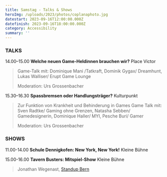 ```yaml
---
title: Samstag - Talks & Shows
heroImg: /uploads/2023/photos/coplanaphoto.jpg
datestart: 2023-09-16T12:00:00.000Z
datefinish: 2023-09-16T18:00:00.000Z
category: Accessibility
summary: ''
---
```


### TALKS

14.00–15.00	**Welche neuen Game-Heldinnen brauchen wir?**   Place Victor

> Game-Talk mit: Dominique Mani /Tatkraft, Dominik Gygax/ Dreamhunt, Lukas Walliser/ Erupt Game Lounge
>
> Moderation: Urs Grossenbacher  

15.30–16.30	**Spassbremsen oder Handlungsträger?** 	  Kulturpunkt

> Zur Funktion von Krankheit und Behinderung in Games  Game Talk mit: Sven Radtke/ Gaming ohne Grenzen, Natasha Sebben/ Gamedesignerin, Dominique Haller/ MYI, Pesche Buri/ Gamer
>
> Moderation: Urs Grossenbacher

### SHOWS

11.00-14.00 	**Schule Dennigkofen: New York, New York!**		Kleine Bühne

15.00-16.00	 **Tavern Busters: Mitspiel-Show**	Kleine Bühne

> Jonathan Wegenast, [Standup Bern](https://standupbern.ch/)
